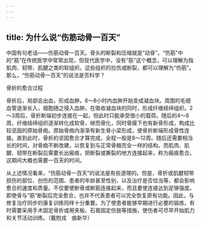 ```yaml
---
---
---
```

title: 为什么说“伤筋动骨一百天”
---




中国有句老话——伤筋动骨一百天。骨头的断裂和压缩就是“动骨”。“伤筋”中的“筋”在传统医学中常常出现，但现代医学中，没有“筋”这个概念，可以理解为指肌肉、韧带、肌腱之类的软组织。这些组织的拉伤或断裂，都可以理解为“伤筋”。那么，“伤筋动骨一百天”的说法是否科学？

骨折的愈合过程



骨折后，局部会出血，形成血肿，6～8小时内血肿开始变成凝血块。周围的毛细血管逐渐长入，细胞随之侵入血肿，在吸收凝血块的同时，形成纤维结缔组织。2～3周后，骨折断端初步连接在一起，但此时只能承受很小的载荷。随后的4～8周，纤维结缔组织逐渐转化成软骨，继而骨化，同时骨膜下也有新骨形成，构成比较坚固的原始骨痂。原始骨痂内渐渐有新生骨小梁形成，使骨折断端形成骨性连接。直到此时，骨折的坚固愈合才算完成，全程一般是8～12周。随后还需要相当长的时间，对骨痂不断改建，以恢复到与正常骨骼完全一样的结构。而肌肉、肌腱、韧带在断裂后需要长出瘢痕，把断裂或撕裂的地方连接起来，称为瘢痕愈合。这期间大概也需要一百天的时间。

从上述情况看来，“伤筋动骨一百天”的说法是有些道理的。但是，骨折或肌腱韧带损伤的部位、创伤的范围、患者的年龄甚至性别，以及治疗是否恰当等，都会影响愈合的速度和质量。不仅要使断骨或断筋连接起来，而且要使连接达到足够强度。即使骨与“筋”断裂后完全愈合，也并不代表患者可以完全恢复原有功能。因此，与修复治疗同步的康复训练同样十分重要。为了使患者能够早期进行必要的锻炼，有时需要采用手术固定骨折或用夹板、石膏固定伤肢等措施，使伤者可尽早开始肌力和关节活动训练。（戴尅戎　曲新华）